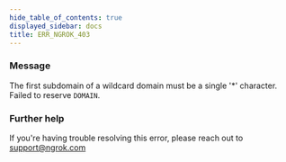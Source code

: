 ```yaml
---
hide_table_of_contents: true
displayed_sidebar: docs
title: ERR_NGROK_403
---
```


### Message

The first subdomain of a wildcard domain must be a single '\*' character. Failed to reserve `DOMAIN`.

### Further help

If you're having trouble resolving this error, please reach out to [support@ngrok.com](mailto:support@ngrok.com?subject=Help%20with%20ERR_NGROK_403)
